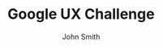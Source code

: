 ---
title: Google UX Challenge
tags: Product Design, Motion
timeline: 2020
author: John Smith
description: The USA is a vast country with a lot of places to visit. Here are the 10 best places to visit in the USA.
background: https://images.unsplash.com/photo-1480714378408-67cf0d13bc1b
---